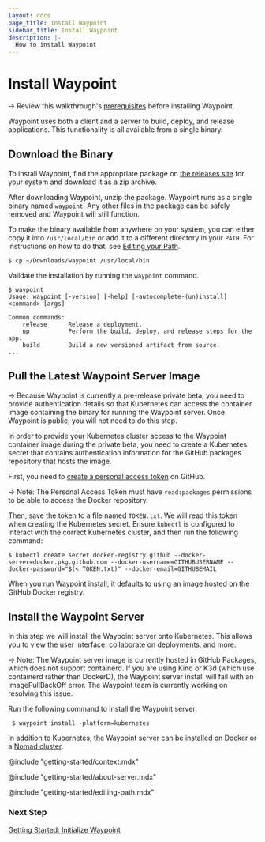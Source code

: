 ```yaml
---
layout: docs
page_title: Install Waypoint
sidebar_title: Install Waypoint
description: |-
  How to install Waypoint
---
```


# Install Waypoint

-> Review this walkthrough's [prerequisites](/docs/getting-started/k8s-example-app/install-prereqs) before installing Waypoint.

Waypoint uses both a client and a server to build, deploy, and release applications. This functionality is all available from a single binary.

## Download the Binary

To install Waypoint, find the appropriate package on [the releases site](https://go.hashi.co/waypoint-beta-binaries)
for your system and download it as a zip archive.

After downloading Waypoint, unzip the package. Waypoint runs as a single binary named `waypoint`. Any other files in the package can be safely removed and Waypoint will still function.

To make the binary available from anywhere on your system, you can either copy it into `/usr/local/bin` or add it to a different directory in your `PATH`. For instructions on how to do that, see [Editing your Path](#path).

```shell
$ cp ~/Downloads/waypoint /usr/local/bin
```

Validate the installation by running the `waypoint` command.

```
$ waypoint
Usage: waypoint [-version] [-help] [-autocomplete-(un)install] <command> [args]

Common commands:
    release      Release a deployment.
    up           Perform the build, deploy, and release steps for the app.
    build        Build a new versioned artifact from source.
...
```

## Pull the Latest Waypoint Server Image

-> Because Waypoint is currently a pre-release private beta, you need to provide authentication details so that Kubernetes can access the container image containing the binary for running the Waypoint server. Once Waypoint is public, you will not need to do this step.

In order to provide your Kubernetes cluster access to the Waypoint container image during the private beta, you need to create a Kubernetes secret that contains authentication information for the GitHub packages repository that hosts the image.

First, you need to [create a personal access token](https://docs.github.com/en/github/authenticating-to-github/creating-a-personal-access-token) on GitHub.

-> Note: The Personal Access Token must have `read:packages` permissions to be able to access the Docker repository.

Then, save the token to a file named `TOKEN.txt`. We will read this token when creating the Kubernetes secret. Ensure `kubectl`
is configured to interact with the correct Kubernetes cluster, and then run the following command:

```shell
$ kubectl create secret docker-registry github --docker-server=docker.pkg.github.com --docker-username=GITHUBUSERNAME --docker-password="$(< TOKEN.txt)" --docker-email=GITHUBEMAIL
```

When you run Waypoint install, it defaults to using an image hosted on the GitHub Docker registry.

## Install the Waypoint Server

In this step we will install the Waypoint server onto Kubernetes. This allows you to view the user interface, collaborate on deployments, and more.

-> Note: The Waypoint server image is currently hosted in GitHub Packages, which does not support containerd. If you are using Kind or K3d (which use containerd rather than DockerD), the Waypoint server install will fail with an ImagePullBackOff error. The Waypoint team is currently working on resolving this issue.

Run the following command to install the Waypoint server.

```shell
 $ waypoint install -platform=kubernetes
```

In addition to Kubernetes, the Waypoint server can be installed on Docker or a [Nomad cluster](https://nomadproject.io).

@include "getting-started/context.mdx"

@include "getting-started/about-server.mdx"

@include "getting-started/editing-path.mdx"

### Next Step

[Getting Started: Initialize Waypoint](/docs/getting-started/k8s-example-app/init-waypoint)
